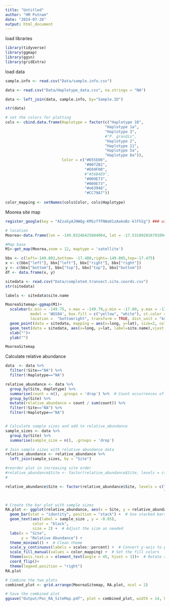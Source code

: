```yaml
---
title: "Untitled"
author: "HM Putnam"
date: "2024-07-26"
output: html_document
---
```

load libraries
```r
library(tidyverse)
library(ggmap)
library(ggsn)
library(gridExtra)

```

load data
```r
sample.info <- read.csv("Data/sample.info.csv")

data <- read.csv("Data/Haplotype_data.csv", na.strings = "NA")

data <- left_join(data, sample.info, by="Sample.ID")

str(data)

# set the colors for plotting
cols <- cbind.data.frame(Haplotype = factor(c("Haplotype 10",
                                            "Haplotype 1a",
                                            "Haplotype 3",
                                            #"P. grandis",
                                            "Haplotype 2",
                                            "Haplotype 11",
                                            "Haplotype 5a",
                                            "Haplotype 8a")),
                         Color = c("#D55E00",
                                   "#0072B2",
                                   "#E69F00",
                                   #"#56B4E9",
                                   "#009E73",
                                   "#009E73",
                                   "#e63946",
                                   "#CC79A7"))
                                   
color_mapping <- setNames(cols$Color, cols$Haplotype)


```
Moorea site map
```r
register_google(key = "AIzaSyAJHWQg-KMSzffFNWaO1zAakoBz-klFhIg") ### use your own API

# location
Moorea<-data.frame(lon = -149.83246425684064, lat = -17.531092816791094)

#Map base
M1<-get_map(Moorea,zoom = 12, maptype = 'satellite')

bbx <- c(left=-149.802,bottom= -17.480,right=-149.805,top=-17.475)
x <- c(bbx["left"], bbx["left"], bbx["right"], bbx["right"])
y <- c(bbx["bottom"], bbx["top"], bbx["top"], bbx["bottom"])
df <- data.frame(x, y)

sitedata <- read.csv("Data/completed.transect.site.coords.csv")
str(sitedata)

labels <- sitedata$site.name

MooreaSitemap<-ggmap(M1)+
  scalebar(x.min = -149.75, x.max = -149.79,y.min = -17.60, y.max = -17.58,
           model = 'WGS84', box.fill = c("yellow", "white"), st.color = "white",st.dist=0.3,
           location =  "bottomright", transform = TRUE, dist_unit = "km", dist = 1) +
  geom_point(data = sitedata, mapping = aes(x=long, y=lat), size=2, color="yellow")+
  geom_text(data = sitedata, aes(x=long, y=lat, label=site.name),vjust = -2,size=3, color="yellow")+
  xlab("")+
  ylab("")

MooreaSitemap


```

Calculate relative abundance
```r

data  <- data %>%
  filter(!Site=="NA") %>%
  filter(!Haplotype=="NA")

relative_abundance <- data %>%
  group_by(Site, Haplotype) %>%
  summarise(count = n(), .groups = 'drop') %>%  # Count occurrences of each haplotype
  group_by(Site) %>%
  mutate(relative_abundance = count / sum(count)) %>%
  filter(!Site=="NA") %>%
  filter(!Haplotype=="NA")


# Calculate sample sizes and add to relative_abundance
sample_sizes <- data %>%
  group_by(Site) %>%
  summarise(sample_size = n(), .groups = 'drop')

# Join sample sizes with relative abundance data
relative_abundance <- relative_abundance %>%
  left_join(sample_sizes, by = "Site")

#reorder plot in increasing site order
#relative_abundance$Site <- factor(relative_abundance$Site, levels = c("S1","S2","S3", "S4", "S5","S6",
#                                                                      "S9", "S11","S12", "S14", "S15","S18"))

relative_abundance$Site <- factor(relative_abundance$Site, levels = c("S18","S15","S14", "S12", "S11","S9",
                                                                      "S6", "S5","S4", "S3", "S2","S1"))


# Create the bar plot with sample sizes
RA.plot <- ggplot(relative_abundance, aes(x = Site, y = relative_abundance, fill = Haplotype)) +
  geom_bar(stat = "identity", position = "stack") +  # Use stacked bars
  geom_text(aes(label = sample_size , y = -0.05), 
            color = "black", 
            size = 2) +  # Adjust the size as needed
  labs(x = "Site",
       y = "Relative Abundance") +
  theme_minimal() +  # Clean theme
  scale_y_continuous(labels = scales::percent) +  # Convert y-axis to percentage
  scale_fill_manual(values = color_mapping) +  # Set the fill colors
  theme(axis.text.x = element_text(angle = 45, hjust = 1))+  # Rotate x-axis labels for better visibility
  coord_flip()+
  theme(legend.position = "right")
RA.plot

```

```r

# Combine the two plots
combined_plot <- grid.arrange(MooreaSitemap, RA.plot, ncol = 2)

# Save the combined plot
ggsave("Output/Poc_RA_SiteMap.pdf", plot = combined_plot, width = 14, height = 6)


```